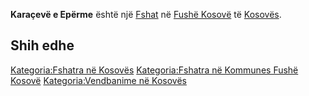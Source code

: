 {{Fshat në Kosovës
 | Emri                = Karaçevë e Epërme
| sqi_D_name = Karaçevë e Epërme
| sqi_D_FULL_NAME_RO = Karaçevë e Epërme
| sqi_D_FULL_NAME_ND_RO = Karaceve e Eperme
| sqi_D_SORT_NAME_RG = KARACEVEEEPERME
| sqi_D_FULL_NAME_RG = Karaçevë e Epërme
| sqi_D_FULL_NAME_ND_RG = Karaceve e Eperme
| sqi_V_name = Karaçevë i Epërm
| sqi_V_FULL_NAME_RO = Karaçevë i Epërm Karaçeva e Epërme Karaçevë Kastrati i Epërm
| sqi_V_FULL_NAME_ND_RO = Karaceve i Eperm Karaceva e Eperme Karaceve Kastrati i Eperm
| sqi_V_SORT_NAME_RG = KARACEVEIEPERM KARACEVAEEPERME KARACEVE KASTRATIIEPERM
| sqi_V_FULL_NAME_RG = Karaçevë i Epërm Karaçeva e Epërme Karaçevë Kastrati i Epërm
| sqi_V_FULL_NAME_ND_RG = Karaceve i Eperm Karaceva e Eperme Karaceve Kastrati i Eperm
| srp_N_name = Gornje Karačevo
| srp_N_FULL_NAME_RO = Gornje Karačevo
| srp_N_FULL_NAME_ND_RO = Gornje Karacevo
| srp_N_SORT_NAME_RG = GORNJEKARACEVO
| srp_N_FULL_NAME_RG = Gornje Karačevo
| srp_N_FULL_NAME_ND_RG = Gornje Karacevo
| srp_NS_name = Горње Карачево
| srp_NS_FULL_NAME_RO = Горње Карачево
| srp_NS_FULL_NAME_ND_RO = Горње Карачево
| srp_NS_SORT_NAME_RG = ГОРЊЕКАРАЧЕВО
| srp_NS_FULL_NAME_RG = Горње Карачево
| srp_NS_FULL_NAME_ND_RG = Горње Карачево

 | Emri (Rasa dhanore) = 
 | Figura              = 
 | Shteti              = Kosovo
 | Komuna              = Fushë Kosovë
 | Kodi postar         = 
 | Sipërfaqja          = 

 | Popullsia           = 

 | Regj. i popullsisë  = 
 | Dend. e popullsisë  = 
 | Faqja zyrtare       = 
 <!--- Koordinatat ----> 
 | Gjerësia            = 42.576667
 | Gjatësia            = 21.730278
 | Lartësia            = 
}}
'''Karaçevë e Epërme''' është një [[Fshat]] në [[Fushë Kosovë]] të [[Kosovës]].

<!-- == Gjeografia == -->
<!-- == Historia == -->
<!-- == Demografia == -->
== Shih edhe ==
{{Komuna Fushë Kosovë}}
{{Kosovo-Administrata-Cung}}

[[Kategoria:Fshatra në Kosovës]]
[[Kategoria:Fshatra në Kommunes Fushë Kosovë]]
[[Kategoria:Vendbanime në Kosovës]]